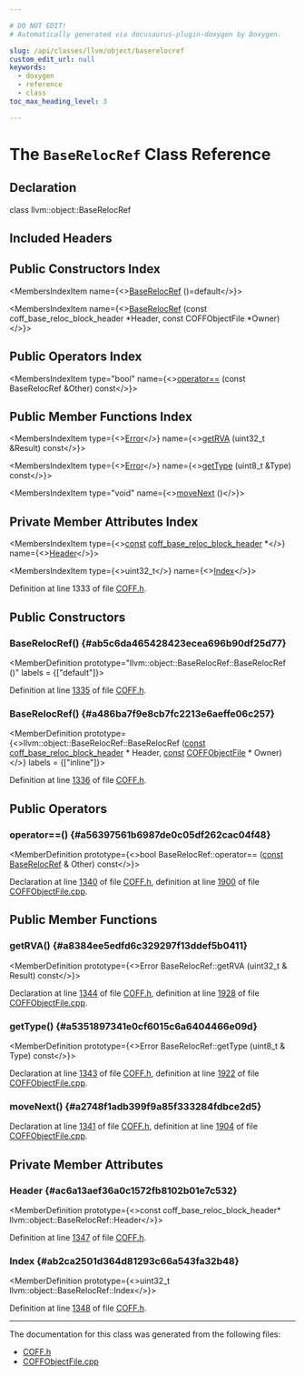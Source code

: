```yaml
---

# DO NOT EDIT!
# Automatically generated via docusaurus-plugin-doxygen by Doxygen.

slug: /api/classes/llvm/object/baserelocref
custom_edit_url: null
keywords:
  - doxygen
  - reference
  - class
toc_max_heading_level: 3

---
```





# The `BaseRelocRef` Class Reference

<DoxygenPage pluginConfig={pluginConfig}>



## Declaration

<CodeBlock>class llvm::object::BaseRelocRef</CodeBlock>

## Included Headers

<IncludesList>
<IncludesListItem
  filePath="llvm/Object/COFF.h"
  permalink="/docs/api/files/include/include/llvm/include/llvm/object/coff-h"
  isLocal="true" />
</IncludesList>

## Public Constructors Index

<MembersIndex>

<MembersIndexItem
  name={<><a href="#ab5c6da465428423ecea696b90df25d77">BaseRelocRef</a> ()=default</>}>
</MembersIndexItem>

<MembersIndexItem
  name={<><a href="#a486ba7f9e8cb7fc2213e6aeffe06c257">BaseRelocRef</a> (const coff&#95;base&#95;reloc&#95;block&#95;header &#42;Header, const COFFObjectFile &#42;Owner)</>}>
</MembersIndexItem>

</MembersIndex>

## Public Operators Index

<MembersIndex>

<MembersIndexItem
  type="bool"
  name={<><a href="#a56397561b6987de0c05df262cac04f48">operator==</a> (const BaseRelocRef &amp;Other) const</>}>
</MembersIndexItem>

</MembersIndex>

## Public Member Functions Index

<MembersIndex>

<MembersIndexItem
  type={<><a href="/docs/api/classes/llvm/error">Error</a></>}
  name={<><a href="#a8384ee5edfd6c329297f13ddef5b0411">getRVA</a> (uint32&#95;t &amp;Result) const</>}>
</MembersIndexItem>

<MembersIndexItem
  type={<><a href="/docs/api/classes/llvm/error">Error</a></>}
  name={<><a href="#a5351897341e0cf6015c6a6404466e09d">getType</a> (uint8&#95;t &amp;Type) const</>}>
</MembersIndexItem>

<MembersIndexItem
  type="void"
  name={<><a href="#a2748f1adb399f9a85f333284fdbce2d5">moveNext</a> ()</>}>
</MembersIndexItem>

</MembersIndex>

## Private Member Attributes Index

<MembersIndex>

<MembersIndexItem
  type={<><a href="/docs/api/files/lib/lib/target/lib/target/aarch64/aarch64promoteconstant-cpp/#a90f8350fecae261c25be85d38b451bff">const</a> <a href="/docs/api/structs/llvm/object/coff-base-reloc-block-header">coff&#95;base&#95;reloc&#95;block&#95;header</a> &#42;</>}
  name={<><a href="#ac6a13aef36a0c1572fb8102b01e7c532">Header</a></>}>
</MembersIndexItem>

<MembersIndexItem
  type={<>uint32&#95;t</>}
  name={<><a href="#ab2ca2501d364d81293c66a543fa32b48">Index</a></>}>
</MembersIndexItem>

</MembersIndex>


Definition at line 1333 of file <a href="/docs/api/files/include/include/llvm/include/llvm/object/coff-h">COFF.h</a>.

<SectionDefinition>

## Public Constructors

### BaseRelocRef() {#ab5c6da465428423ecea696b90df25d77}

<MemberDefinition
  prototype="llvm::object::BaseRelocRef::BaseRelocRef ()"
  labels = {["default"]}>

Definition at line <a href="/docs/api/files/include/include/llvm/include/llvm/object/coff-h/#l01335">1335</a> of file <a href="/docs/api/files/include/include/llvm/include/llvm/object/coff-h">COFF.h</a>.
</MemberDefinition>

### BaseRelocRef() {#a486ba7f9e8cb7fc2213e6aeffe06c257}

<MemberDefinition
  prototype={<>llvm::object::BaseRelocRef::BaseRelocRef (<a href="/docs/api/files/lib/lib/target/lib/target/aarch64/aarch64promoteconstant-cpp/#a90f8350fecae261c25be85d38b451bff">const</a> <a href="/docs/api/structs/llvm/object/coff-base-reloc-block-header">coff&#95;base&#95;reloc&#95;block&#95;header</a> &#42; Header, <a href="/docs/api/files/lib/lib/target/lib/target/aarch64/aarch64promoteconstant-cpp/#a90f8350fecae261c25be85d38b451bff">const</a> <a href="/docs/api/classes/llvm/object/coffobjectfile">COFFObjectFile</a> &#42; Owner)</>}
  labels = {["inline"]}>

Definition at line <a href="/docs/api/files/include/include/llvm/include/llvm/object/coff-h/#l01336">1336</a> of file <a href="/docs/api/files/include/include/llvm/include/llvm/object/coff-h">COFF.h</a>.
</MemberDefinition>

</SectionDefinition>

<SectionDefinition>

## Public Operators

### operator==() {#a56397561b6987de0c05df262cac04f48}

<MemberDefinition
  prototype={<>bool BaseRelocRef::operator== (<a href="/docs/api/files/lib/lib/target/lib/target/aarch64/aarch64promoteconstant-cpp/#a90f8350fecae261c25be85d38b451bff">const</a> <a href="/docs/api/classes/llvm/object/baserelocref">BaseRelocRef</a> &amp; Other) const</>}>

Declaration at line <a href="/docs/api/files/include/include/llvm/include/llvm/object/coff-h/#l01340">1340</a> of file <a href="/docs/api/files/include/include/llvm/include/llvm/object/coff-h">COFF.h</a>, definition at line <a href="/docs/api/files/lib/lib/object/coffobjectfile-cpp/#l01900">1900</a> of file <a href="/docs/api/files/lib/lib/object/coffobjectfile-cpp">COFFObjectFile.cpp</a>.
</MemberDefinition>

</SectionDefinition>

<SectionDefinition>

## Public Member Functions

### getRVA() {#a8384ee5edfd6c329297f13ddef5b0411}

<MemberDefinition
  prototype={<>Error BaseRelocRef::getRVA (uint32&#95;t &amp; Result) const</>}>

Declaration at line <a href="/docs/api/files/include/include/llvm/include/llvm/object/coff-h/#l01344">1344</a> of file <a href="/docs/api/files/include/include/llvm/include/llvm/object/coff-h">COFF.h</a>, definition at line <a href="/docs/api/files/lib/lib/object/coffobjectfile-cpp/#l01928">1928</a> of file <a href="/docs/api/files/lib/lib/object/coffobjectfile-cpp">COFFObjectFile.cpp</a>.
</MemberDefinition>

### getType() {#a5351897341e0cf6015c6a6404466e09d}

<MemberDefinition
  prototype={<>Error BaseRelocRef::getType (uint8&#95;t &amp; Type) const</>}>

Declaration at line <a href="/docs/api/files/include/include/llvm/include/llvm/object/coff-h/#l01343">1343</a> of file <a href="/docs/api/files/include/include/llvm/include/llvm/object/coff-h">COFF.h</a>, definition at line <a href="/docs/api/files/lib/lib/object/coffobjectfile-cpp/#l01922">1922</a> of file <a href="/docs/api/files/lib/lib/object/coffobjectfile-cpp">COFFObjectFile.cpp</a>.
</MemberDefinition>

### moveNext() {#a2748f1adb399f9a85f333284fdbce2d5}

<MemberDefinition
  prototype="void BaseRelocRef::moveNext ()">

Declaration at line <a href="/docs/api/files/include/include/llvm/include/llvm/object/coff-h/#l01341">1341</a> of file <a href="/docs/api/files/include/include/llvm/include/llvm/object/coff-h">COFF.h</a>, definition at line <a href="/docs/api/files/lib/lib/object/coffobjectfile-cpp/#l01904">1904</a> of file <a href="/docs/api/files/lib/lib/object/coffobjectfile-cpp">COFFObjectFile.cpp</a>.
</MemberDefinition>

</SectionDefinition>

<SectionDefinition>

## Private Member Attributes

### Header {#ac6a13aef36a0c1572fb8102b01e7c532}

<MemberDefinition
  prototype={<>const coff&#95;base&#95;reloc&#95;block&#95;header&#42; llvm::object::BaseRelocRef::Header</>}>

Definition at line <a href="/docs/api/files/include/include/llvm/include/llvm/object/coff-h/#l01347">1347</a> of file <a href="/docs/api/files/include/include/llvm/include/llvm/object/coff-h">COFF.h</a>.
</MemberDefinition>

### Index {#ab2ca2501d364d81293c66a543fa32b48}

<MemberDefinition
  prototype={<>uint32&#95;t llvm::object::BaseRelocRef::Index</>}>

Definition at line <a href="/docs/api/files/include/include/llvm/include/llvm/object/coff-h/#l01348">1348</a> of file <a href="/docs/api/files/include/include/llvm/include/llvm/object/coff-h">COFF.h</a>.
</MemberDefinition>

</SectionDefinition>

<hr/>

The documentation for this class was generated from the following files:

<ul>
<li><a href="/docs/api/files/include/include/llvm/include/llvm/object/coff-h">COFF.h</a></li>
<li><a href="/docs/api/files/lib/lib/object/coffobjectfile-cpp">COFFObjectFile.cpp</a></li>
</ul>

</DoxygenPage>
